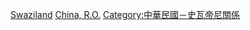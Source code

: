 [[Category:中華民國駐非洲大使|Swaziland]]
[[Category:駐史瓦帝尼大使|China, R.O.]]
[[Category:中華民國－史瓦帝尼關係|Category:中華民國－史瓦帝尼關係]]